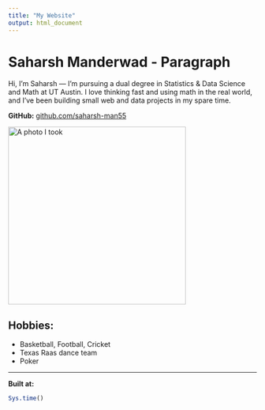 ```yaml
---
title: "My Website"
output: html_document
---
```


# Saharsh Manderwad - Paragraph

Hi, I’m Saharsh — I’m pursuing a dual degree in Statistics & Data Science and Math at UT Austin. I love thinking fast and using math in the real world, and I’ve been building small web and data projects in my spare time.

**GitHub:** [github.com/saharsh-man55](https://github.com/saharsh-man55)

<img src="img/me.jpg" alt="A photo I took" width="360" />

## Hobbies:
- Basketball, Football, Cricket
- Texas Raas dance team
- Poker

---

**Built at:**

```r
Sys.time()
```
